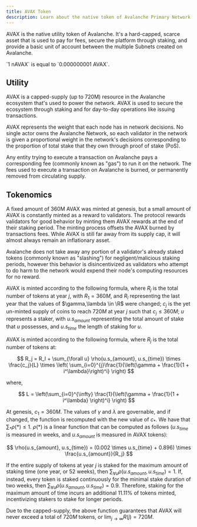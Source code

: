 ```yaml
---
title: AVAX Token
description: Learn about the native token of Avalanche Primary Network.
---
```


AVAX is the native utility token of Avalanche. It's a hard-capped, scarce asset that is used to pay for fees, secure the platform through staking, and provide a basic unit of account between the multiple Subnets created on Avalanche.

<Callout title="Note">
`1 nAVAX` is equal to `0.000000001 AVAX`.
</Callout>

## Utility

AVAX is a capped-supply (up to 720M) resource in the Avalanche ecosystem that's used to power the
network. AVAX is used to secure the ecosystem through staking and for day-to-day operations like
issuing transactions.

AVAX represents the weight that each node has in network decisions. No single actor owns
the Avalanche Network, so each validator in the network is given a proportional weight in the
network's decisions corresponding to the proportion of total stake that they own through proof
of stake (PoS).

Any entity trying to execute a transaction on Avalanche pays a corresponding fee (commonly known as
"gas") to run it on the network. The fees used to execute a transaction on Avalanche is burned,
or permanently removed from circulating supply.

## Tokenomics

A fixed amount of 360M AVAX was minted at genesis, but a small amount of AVAX is constantly minted
as a reward to validators. The protocol rewards validators for good behavior by minting them AVAX
rewards at the end of their staking period. The minting process offsets the AVAX burned by
transactions fees. While AVAX is still far away from its supply cap, it will almost always remain an
inflationary asset.

Avalanche does not take away any portion of a validator's already staked tokens (commonly known as
"slashing") for negligent/malicious staking periods, however this behavior is disincentivized as
validators who attempt to do harm to the network would expend their node's computing resources
for no reward.

AVAX is minted according to the following formula, where $R_j$ is the total number of tokens at 
year $j$, with $R_1 = 360M$, and $R_l$ representing the last year that the values of
$\gamma,\lambda \in \R$ were changed; $c_j$ is the yet un-minted supply of coins to reach $720M$ at
year $j$ such that $c_j \leq 360M$; $u$ represents a staker, with $u.s_{amount}$ representing the
total amount of stake that $u$ possesses, and $u.s_{time}$ the length of staking for $u$.

AVAX is minted according to the following formula, where $R_j$ is the total number of tokens at:

$$
R_j = R_l + \sum_{\forall u} \rho(u.s_{amount}, u.s_{time}) \times \frac{c_j}{L} \times \left( \sum_{i=0}^{j}\frac{1}{\left(\gamma + \frac{1}{1 + i^\lambda}\right)^i} \right)
$$

where,

$$
L = \left(\sum_{i=0}^{\infty} \frac{1}{\left(\gamma + \frac{1}{1 + i^\lambda} \right)^i} \right)
$$

At genesis, $c_1 = 360M$. The values of $\gamma$ and $\lambda$ are governable, and if changed,
the function is recomputed with the new value of $c_*$. We have that $\sum_{*}\rho(*) \le 1$.
$\rho(*)$ is a linear function that can be computed as follows ($u.s_{time}$ is measured in weeks,
and $u.s_{amount}$ is measured in AVAX tokens):

$$
\rho(u.s_{amount}, u.s_{time}) = (0.002 \times u.s_{time} + 0.896) \times \frac{u.s_{amount}}{R_j}
$$

If the entire supply of tokens at year $j$ is staked for the maximum amount of staking time (one
year, or 52 weeks), then $\sum_{\forall u}\rho(u.s_{amount}, u.s_{time}) = 1$. If, instead,
every token is staked continuously for the minimal stake duration of two weeks, then
$\sum_{\forall u}\rho(u.s_{amount}, u.s_{time}) = 0.9$. Therefore, staking for the maximum
amount of time incurs an additional 11.11% of tokens minted, incentivizing stakers to stake
for longer periods.

Due to the capped-supply, the above function guarantees that
AVAX will never exceed a total of $720M$ tokens, or $\lim_{j \to \infty} R(j) = 720M$.